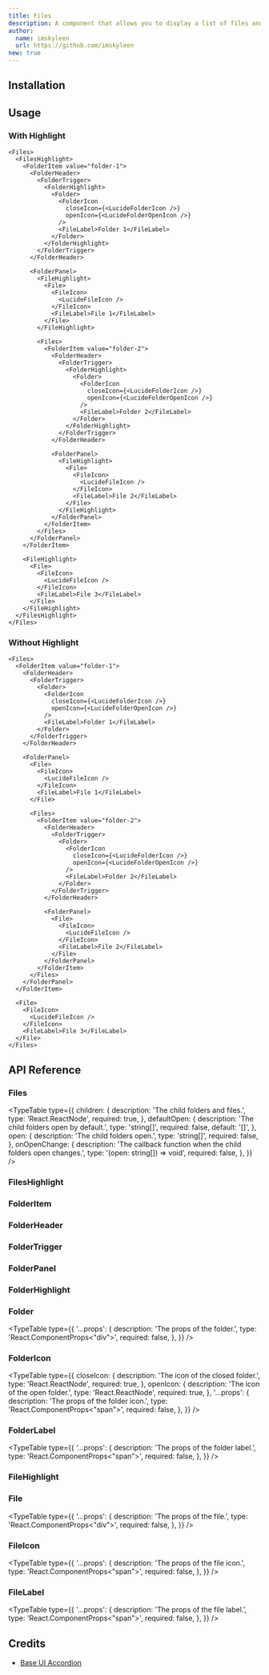```yaml
---
title: Files
description: A component that allows you to display a list of files and folders.
author:
  name: imskyleen
  url: https://github.com/imskyleen
new: true
---
```


<ComponentPreview name="demo-primitives-base-files" />

## Installation

<ComponentInstallation name="primitives-base-files" />

## Usage

### With Highlight

```tsx
<Files>
  <FilesHighlight>
    <FolderItem value="folder-1">
      <FolderHeader>
        <FolderTrigger>
          <FolderHighlight>
            <Folder>
              <FolderIcon
                closeIcon={<LucideFolderIcon />}
                openIcon={<LucideFolderOpenIcon />}
              />
              <FileLabel>Folder 1</FileLabel>
            </Folder>
          </FolderHighlight>
        </FolderTrigger>
      </FolderHeader>

      <FolderPanel>
        <FileHighlight>
          <File>
            <FileIcon>
              <LucideFileIcon />
            </FileIcon>
            <FileLabel>File 1</FileLabel>
          </File>
        </FileHighlight>

        <Files>
          <FolderItem value="folder-2">
            <FolderHeader>
              <FolderTrigger>
                <FolderHighlight>
                  <Folder>
                    <FolderIcon
                      closeIcon={<LucideFolderIcon />}
                      openIcon={<LucideFolderOpenIcon />}
                    />
                    <FileLabel>Folder 2</FileLabel>
                  </Folder>
                </FolderHighlight>
              </FolderTrigger>
            </FolderHeader>

            <FolderPanel>
              <FileHighlight>
                <File>
                  <FileIcon>
                    <LucideFileIcon />
                  </FileIcon>
                  <FileLabel>File 2</FileLabel>
                </File>
              </FileHighlight>
            </FolderPanel>
          </FolderItem>
        </Files>
      </FolderPanel>
    </FolderItem>

    <FileHighlight>
      <File>
        <FileIcon>
          <LucideFileIcon />
        </FileIcon>
        <FileLabel>File 3</FileLabel>
      </File>
    </FileHighlight>
  </FilesHighlight>
</Files>
```

### Without Highlight

```tsx
<Files>
  <FolderItem value="folder-1">
    <FolderHeader>
      <FolderTrigger>
        <Folder>
          <FolderIcon
            closeIcon={<LucideFolderIcon />}
            openIcon={<LucideFolderOpenIcon />}
          />
          <FileLabel>Folder 1</FileLabel>
        </Folder>
      </FolderTrigger>
    </FolderHeader>

    <FolderPanel>
      <File>
        <FileIcon>
          <LucideFileIcon />
        </FileIcon>
        <FileLabel>File 1</FileLabel>
      </File>

      <Files>
        <FolderItem value="folder-2">
          <FolderHeader>
            <FolderTrigger>
              <Folder>
                <FolderIcon
                  closeIcon={<LucideFolderIcon />}
                  openIcon={<LucideFolderOpenIcon />}
                />
                <FileLabel>Folder 2</FileLabel>
              </Folder>
            </FolderTrigger>
          </FolderHeader>

          <FolderPanel>
            <File>
              <FileIcon>
                <LucideFileIcon />
              </FileIcon>
              <FileLabel>File 2</FileLabel>
            </File>
          </FolderPanel>
        </FolderItem>
      </Files>
    </FolderPanel>
  </FolderItem>

  <File>
    <FileIcon>
      <LucideFileIcon />
    </FileIcon>
    <FileLabel>File 3</FileLabel>
  </File>
</Files>
```

## API Reference

### Files

<ExternalLink
  href="https://animate-ui.com/docs/primitives/base/accordion#accordion"
  text="Animate UI API Reference - Base UI Accordion"
/>

<TypeTable
  type={{
    children: {
      description: 'The child folders and files.',
      type: 'React.ReactNode',
      required: true,
    },
    defaultOpen: {
      description: 'The child folders open by default.',
      type: 'string[]',
      required: false,
      default: '[]',
    },
    open: {
      description: 'The child folders open.',
      type: 'string[]',
      required: false,
    },
    onOpenChange: {
      description: 'The callback function when the child folders open changes.',
      type: '(open: string[]) => void',
      required: false,
    },
  }}
/>

### FilesHighlight

<ExternalLink
  href="https://animate-ui.com/docs/primitives/effects/highlight#highlight"
  text="Animate UI API Reference - Highlight"
/>

### FolderItem

<ExternalLink
  href="https://animate-ui.com/docs/primitives/base/accordion#accordionitem"
  text="Animate UI API Reference - Base UI AccordionItem"
/>

### FolderHeader

<ExternalLink
  href="https://animate-ui.com/docs/primitives/base/accordion#accordionheader"
  text="Animate UI API Reference - Base UI AccordionHeader"
/>

### FolderTrigger

<ExternalLink
  href="https://animate-ui.com/docs/primitives/base/accordion#accordiontrigger"
  text="Animate UI API Reference - Base UI AccordionTrigger"
/>

### FolderPanel

<ExternalLink
  href="https://animate-ui.com/docs/primitives/base/accordion#accordionpanel"
  text="Animate UI API Reference - Base UI AccordionPanel"
/>

### FolderHighlight

<ExternalLink
  href="https://animate-ui.com/docs/primitives/effects/highlight#highlightitem"
  text="Animate UI API Reference - HighlightItem"
/>

### Folder

<TypeTable
  type={{
    '...props': {
      description: 'The props of the folder.',
      type: 'React.ComponentProps<"div">',
      required: false,
    },
  }}
/>

### FolderIcon

<TypeTable
  type={{
    closeIcon: {
      description: 'The icon of the closed folder.',
      type: 'React.ReactNode',
      required: true,
    },
    openIcon: {
      description: 'The icon of the open folder.',
      type: 'React.ReactNode',
      required: true,
    },
    '...props': {
      description: 'The props of the folder icon.',
      type: 'React.ComponentProps<"span">',
      required: false,
    },
  }}
/>

### FolderLabel

<TypeTable
  type={{
    '...props': {
      description: 'The props of the folder label.',
      type: 'React.ComponentProps<"span">',
      required: false,
    },
  }}
/>

### FileHighlight

<ExternalLink
  href="https://animate-ui.com/docs/primitives/effects/highlight#highlightitem"
  text="Animate UI API Reference - HighlightItem"
/>

### File

<TypeTable
  type={{
    '...props': {
      description: 'The props of the file.',
      type: 'React.ComponentProps<"div">',
      required: false,
    },
  }}
/>

### FileIcon

<TypeTable
  type={{
    '...props': {
      description: 'The props of the file icon.',
      type: 'React.ComponentProps<"span">',
      required: false,
    },
  }}
/>

### FileLabel

<TypeTable
  type={{
    '...props': {
      description: 'The props of the file label.',
      type: 'React.ComponentProps<"span">',
      required: false,
    },
  }}
/>

## Credits

- [Base UI Accordion](https://base-ui.com/react/components/accordion)
